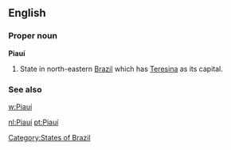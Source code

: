 ==English==

===Proper noun===
'''Piauí'''

# State in north-eastern [[Brazil]] which has [[Teresina]] as its capital.

===See also===
[[w:Piauí]]

[[Category:States of Brazil]]

[[nl:Piauí]]
[[pt:Piauí]]